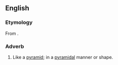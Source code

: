 ==English==

===Etymology===
From {{suffix|pyramidal|ly|lang=en}}.

===Adverb===
{{en-adv|-}}

# Like a [[pyramid]]; in a [[pyramidal]] manner or shape.